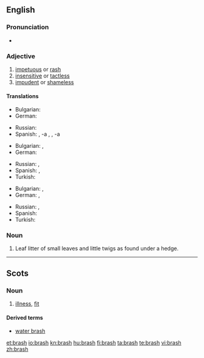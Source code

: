 ==English==

===Pronunciation===
* {{rhymes|æʃ}}

===Adjective===
{{en-adj|brash|er|more}}

# [[impetuous]] or [[rash]]
# [[insensitive]] or [[tactless]]
# [[impudent]] or [[shameless]]

====Translations====
{{trans-top|impetuous or rash}}
* Bulgarian: {{t|bg|стремителен}}
* German: {{t+|de|ungestüm}}
{{trans-mid}}
* Russian: {{t+|ru|стремительный}}
* Spanish: {{t+|es|irreflexivo|m}}, -a {{f}}, {{t+|es|precipitado|m}}, -a {{f}}
{{trans-bottom}}

{{trans-top|insensitive or tactless}}
* Bulgarian: {{t|bg|необмислен}},  {{t|bg|нетактичен}}
* German: {{t-|de|taktlos}}
{{trans-mid}}
* Russian: {{t+|ru|нечувствительный}}, {{t+|ru|бестактный}}
* Spanish: {{t-|es|tosco|m}}, {{t+|es|tosca|f}}
* Turkish: {{t|tr|utanmadan}}
{{trans-bottom}}

{{trans-top|impudent or shameless}}
* Bulgarian: {{t|bg|нахален}},  {{t|bg|безсрамен}}
* German: {{t-|de|ungezogen}},  {{t+|de|dreist}}
{{trans-mid}}
* Russian: {{t+|ru|нахальный}}, {{t+|ru|бесстыдный}}
* Spanish: {{t-|es|imprudente|m|f}}
* Turkish: {{t|tr|terbiyesiz}}
{{trans-bottom}}

===Noun===
{{en-noun|-}}

# Leaf litter of small leaves and little twigs as found under a hedge.

----

==Scots==

===Noun===
{{sco-noun|es}}

# [[illness]], [[fit]]

====Derived terms====
* [[water brash]]

[[et:brash]]
[[io:brash]]
[[kn:brash]]
[[hu:brash]]
[[fi:brash]]
[[ta:brash]]
[[te:brash]]
[[vi:brash]]
[[zh:brash]]